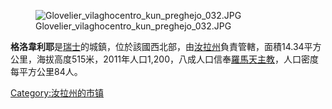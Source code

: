 [[Image:Glovelier_vilaghocentro_kun_preghejo_032.JPG|right]]

'''格洛韋利耶'''是[[瑞士|瑞士]]的城鎮，位於該國西北部，由[[汝拉州|汝拉州]]負責管轄，面積14.34平方公里，海拔高度515米，2011年人口1,200，八成人口信奉[[羅馬天主教|羅馬天主教]]，人口密度每平方公里84人。

{{Switzerland-geo-stub}}
[[Category:汝拉州的市镇|Category:汝拉州的市镇]]